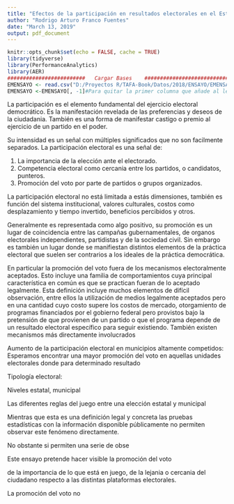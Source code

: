```yaml
---
title: "Efectos de la participación en resultados electorales en el Estado de México 2012, 2017, 2018"
author: "Rodrigo Arturo Franco Fuentes"
date: "March 13, 2019"
output: pdf_document
---
```


```r
knitr::opts_chunk$set(echo = FALSE, cache = TRUE)
library(tidyverse)
library(PerformanceAnalytics)
library(AER)
#########################   Cargar Bases    ###############################
EMENSAYO <- read.csv("D:/Proyectos R/TAFA-Book/Datos/2018/ENSAYO/EMENSAYO20190310.csv")
EMENSAYO <-EMENSAYO[, -1]#Para quitar la primer columna que añade al leer el archivo 
```

La participación es el elemento fundamental del ejercicio electoral democrático. Es la manifestación revelada de las preferencias y deseos de la ciudadania. También es una forma de manifestar castigo o premio al ejercicio de un partido en el poder. 

Su intensidad es un señal con múltiples significados que no son facilmente separados. La participación electoral es una señal de:

1. La importancia de la elección ante el electorado.
2. Competencia electoral como cercania entre los partidos, o candidatos, punteros. 
3. Promoción del voto por parte de partidos o grupos organizados. 

La participación electoral no está limitada a estás dimensiones, también es función del sistema institucional, valores culturales, costos como desplazamiento y tiempo invertido, beneficios percibidos y otros. 

Generalmente es representada como algo positivo, su promoción es un lugar de coincidencia entre las campañas gubernamentales, de organos electorales independientes, partidistas y de la sociedad civil. Sin embargo es también un lugar donde se manifiestan distintos elementos de la práctica electoral que suelen ser contrarios a los ideales de la práctica democrática.

En particular la promoción del voto fuera de los mecanismos electoralmente aceptados. Esto incluye una familia de comportamientos cuya principal característica en común es que se practican fueran de lo aceptado legalmente. 
Esta definición incluye muchos elementos de difícil observación, entre ellos la utilización de medios legalmente aceptados pero en una cantidad cuyo costo supere los costos de mercado, otorgamiento de programas financiados por el gobierno federal pero provistos bajo la pretensión de que provienen de un partido o que el programa depende de un resultado electoral específico para seguir existiendo. También existen mecanismos más directamente involucrados

Aumento de la participación electoral en municipios altamente competidos: Esperamos encontrar  una mayor promoción del voto en aquellas unidades electorales donde para determinado resultado 

Tipología electoral:



Niveles estatal, municipal

Las diferentes reglas del juego entre una elección estatal y municipal

Mientras que esta es una definición legal y concreta las pruebas estadísticas con la información disponible públicamente no permiten observar este fenómeno directamente. 

No obstante si permiten una serie de obse

Este ensayo pretende hacer visible la promoción del voto

de la importancia de lo que está en juego, de la lejania o cercania del ciudadano respecto a las distintas plataformas electorales. 


La promoción del voto no 


```r

```
